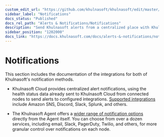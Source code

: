 ```yaml
---
custom_edit_url: "https://github.com/khulnasoft/khulnasoft/edit/master/docs/alerts-and-notifications/notifications/README.md"
sidebar_label: "Notifications"
docs_status: "Published"
docs_rel_path: "Alerts & Notifications/Notifications"
description: "Send Khulnasoft alerts from a centralized place with Khulnasoft Cloud, or configure nodes individually, to enable incident response and faster resolution."
sidebar_position: "1202000"
docs_link: "https://docs.khulnasoft.com/docs/alerts-&-notifications/notifications/notifications"
---
```


# Notifications

This section includes the documentation of the integrations for both of Khulnasoft's notification methods.

<!-- following links are virtual links to a generated page, should not lead somewhere upon click from GitHub -->

- Khulnasoft Cloud provides centralized alert notifications, using the health status data already sent to Khulnasoft Cloud from connected nodes to send alerts to configured integrations. [Supported integrations](https://github.com/khulnasoft/khulnasoft/blob/master/docs/alerts-and-notifications/notifications/centralized-cloud-notifications) include Amazon SNS, Discord, Slack, Splunk, and others.

- The Khulnasoft Agent offers a [wider range of notification options](/docs/alerts-and-notifications/notifications/agent-dispatched-notifications) directly from the Agent itself. You can choose from over a dozen services, including email, Slack, PagerDuty, Twilio, and others, for more granular control over notifications on each node.
